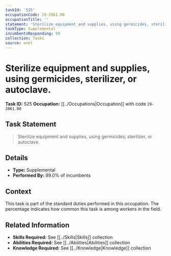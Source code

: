 ```yaml
---
taskId: '525'
occupationCode: 29-2061.00
occupationTitle: ''
statement: 'Sterilize equipment and supplies, using germicides, sterilizer, or autoclave.'
taskType: Supplemental
incumbentsResponding: 99
collection: Tasks
source: onet
---
```

# Sterilize equipment and supplies, using germicides, sterilizer, or autoclave.

**Task ID:** 525
**Occupation:** [[../Occupations|Occupation]] with code `29-2061.00`

## Task Statement

> Sterilize equipment and supplies, using germicides, sterilizer, or autoclave.

## Details

- **Type:** Supplemental
- **Performed By:** 99.0% of incumbents

## Context

This task is part of the standard duties performed in this occupation. The percentage indicates how common this task is among workers in the field.

## Related Information

- **Skills Required:** See [[../Skills|Skills]] collection
- **Abilities Required:** See [[../Abilities|Abilities]] collection
- **Knowledge Required:** See [[../Knowledge|Knowledge]] collection

